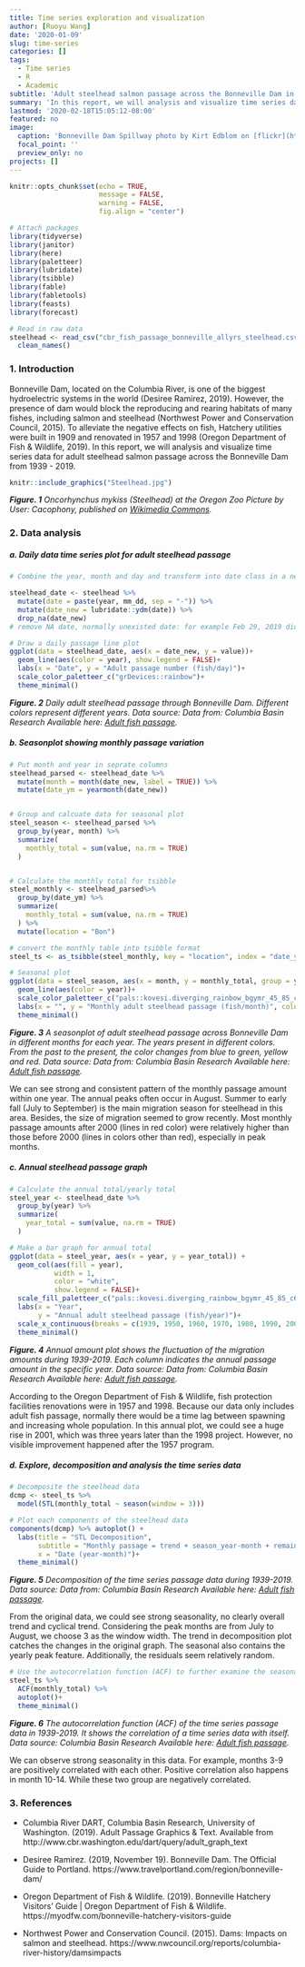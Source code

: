 ```yaml
---
title: Time series exploration and visualization
author: [Ruoyu Wang]
date: '2020-01-09'
slug: time-series
categories: []
tags:
  - Time series
  - R
  - Academic
subtitle: 'Adult steelhead salmon passage across the Bonneville Dam in 1939-2019'
summary: 'In this report, we will analysis and visualize time series data for adult steelhead salmon passage across the Bonneville Dam from 1939 - 2019.'
lastmod: '2020-02-18T15:05:12-08:00'
featured: no
image:
  caption: 'Bonneville Dam Spillway photo by Kirt Edblom on [flickr](https://www.flickr.com/photos/kirt_edblom/14150670993/in/photostream/)'
  focal_point: ''
  preview_only: no
projects: []
---
```




```r
knitr::opts_chunk$set(echo = TRUE,
                      message = FALSE,
                      warning = FALSE,
                      fig.align = "center")

# Attach packages
library(tidyverse)
library(janitor)
library(here)
library(paletteer)
library(lubridate)
library(tsibble)
library(fable)
library(fabletools)
library(feasts)
library(forecast)

# Read in raw data
steelhead <- read_csv("cbr_fish_passage_bonneville_allyrs_steelhead.csv") %>% 
  clean_names()
```

### 1. Introduction

Bonneville Dam, located on the Columbia River, is one of the biggest hydroelectric systems in the world (Desiree Ramirez, 2019). However, the presence of dam would block the reproducing and rearing habitats of many fishes, including salmon and steelhead (Northwest Power and Conservation Council, 2015). To alleviate the negative effects on fish, Hatchery utilities were built in 1909 and renovated in 1957 and 1998 (Oregon Department of Fish & Wildlife, 2019). In this report, we will analysis and visualize time series data for adult steelhead salmon passage across the Bonneville Dam from 1939 - 2019.



```r
knitr::include_graphics("Steelhead.jpg")

```

***Figure. 1*** *Oncorhynchus mykiss (Steelhead) at the Oregon Zoo Picture by User: Cacophony, published on [Wikimedia Commons](https://commons.wikimedia.org/wiki/File:Steelhead.jpg).*


### 2. Data analysis

##### a. Daily data time series plot for adult steelhead passage

```r
# Combine the year, month and day and transform into date class in a new column

steelhead_date <- steelhead %>% 
  mutate(date = paste(year, mm_dd, sep = "-")) %>% 
  mutate(date_new = lubridate::ydm(date)) %>%
  drop_na(date_new) 
# remove NA date, normally unexisted date: for example Feb 29, 2019 didn't exist, it was transformed to NA

```


```r
# Draw a daily passage line plot
ggplot(data = steelhead_date, aes(x = date_new, y = value))+
  geom_line(aes(color = year), show.legend = FALSE)+
  labs(x = "Date", y = "Adult passage number (fish/day)")+
  scale_color_paletteer_c("grDevices::rainbow")+
  theme_minimal()
```


***Figure. 2*** *Daily adult steelhead passage through Bonneville Dam. Different colors represent different years. Data source: Data from: Columbia Basin Research Available here: [Adult fish passage](http://www.cbr.washington.edu/dart/query/adult_graph_text).*

##### b. Seasonplot showing monthly passage variation 

```r
# Put month and year in seprate columns
steelhead_parsed <- steelhead_date %>% 
  mutate(month = month(date_new, label = TRUE)) %>% 
  mutate(date_ym = yearmonth(date_new))


# Group and calcuate data for seasonal plot
steel_season <- steelhead_parsed %>% 
  group_by(year, month) %>% 
  summarize(
    monthly_total = sum(value, na.rm = TRUE)
  )


# Calculate the monthly total for tsibble
steel_monthly <- steelhead_parsed%>% 
  group_by(date_ym) %>% 
  summarize(
    monthly_total = sum(value, na.rm = TRUE)
  ) %>% 
  mutate(location = "Bon")

# convert the monthly table into tsibble format
steel_ts <- as_tsibble(steel_monthly, key = "location", index = "date_ym")
```

```r
# Seasonal plot
ggplot(data = steel_season, aes(x = month, y = monthly_total, group = year))+
  geom_line(aes(color = year))+
  scale_color_paletteer_c("pals::kovesi.diverging_rainbow_bgymr_45_85_c67")+
  labs(x = "", y = "Monthly adult steelhead passage (fish/month)", color = "Year")+
  theme_minimal()
```

***Figure. 3*** *A seasonplot of adult steelhead passage across Bonneville Dam in different months for each year. The years present in different colors. From the past to the present, the color changes from blue to green, yellow and red. Data source: Data from: Columbia Basin Research Available here: [Adult fish passage](http://www.cbr.washington.edu/dart/query/adult_graph_text).*

We can see strong and consistent pattern of the monthly passage amount within one year. The annual peaks often occur in August. Summer to early fall (July to September) is the main migration season for steelhead in this area. Besides, the size of migration seemed to grow recently. Most monthly passage amounts after 2000 (lines in red color) were relatively higher than those before 2000 (lines in colors other than red), especially in peak months.

##### c. Annual steelhead passage graph

```r
# Calculate the annual total/yearly total
steel_year <- steelhead_date %>% 
  group_by(year) %>% 
  summarize(
    year_total = sum(value, na.rm = TRUE)
  ) 
```


```r
# Make a bar graph for annual total
ggplot(data = steel_year, aes(x = year, y = year_total)) +
  geom_col(aes(fill = year), 
           width = 1, 
           color = "white",
           show.legend = FALSE)+
  scale_fill_paletteer_c("pals::kovesi.diverging_rainbow_bgymr_45_85_c67")+
  labs(x = "Year", 
       y = "Annual adult steelhead passage (fish/year)")+
  scale_x_continuous(breaks = c(1939, 1950, 1960, 1970, 1980, 1990, 2000, 2010, 2019))+
  theme_minimal()
```

***Figure. 4*** *Annual amount plot shows the fluctuation of the migration amounts during 1939-2019. Each column indicates the annual passage amount in the specific year. Data source: Data from: Columbia Basin Research Available here: [Adult fish passage](http://www.cbr.washington.edu/dart/query/adult_graph_text).*

According to the Oregon Department of Fish & Wildlife, fish protection facilities renovations were in 1957 and 1998. Because our data only includes adult fish passage, normally there would be a time lag between spawning and increasing whole population. In this annual plot, we could see a huge rise in 2001, which was three years later than the 1998 project. However, no visible improvement happened after the 1957 program.

##### d. Explore, decomposition and analysis the time series data

```r
# Decomposite the steelhead data
dcmp <- steel_ts %>% 
  model(STL(monthly_total ~ season(window = 3)))

# Plot each components of the steelhead data
components(dcmp) %>% autoplot() +
  labs(title = "STL Decomposition",
       subtitle = "Monthly passage = trend + season_year-month + remainder",
       x = "Date (year-month)")+
  theme_minimal()
```

***Figure. 5*** *Decomposition of the time series passage data during 1939-2019. Data source: Data from: Columbia Basin Research Available here: [Adult fish passage](http://www.cbr.washington.edu/dart/query/adult_graph_text).*

From the original data, we could see strong seasonality, no clearly overall trend and cyclical trend. Considering the peak months are from July to August, we choose 3 as the window width. The trend in decomposition plot catches the changes in the original graph. The seasonal also contains the yearly peak feature. Additionally, the residuals seem relatively random.

```r
# Use the autocorrelation function (ACF) to further examine the seasonality
steel_ts %>% 
  ACF(monthly_total) %>% 
  autoplot()+
  theme_minimal()
```

***Figure. 6*** *The autocorrelation function (ACF) of the time series passage data in 1939-2019. It shows the correlation of a time series data with itself. Data source: Columbia Basin Research Available here: [Adult fish passage](http://www.cbr.washington.edu/dart/query/adult_graph_text).*

We can observe strong seasonality in this data. For example, months 3-9 are positively correlated with each other. Positive correlation also happens in month 10-14. While these two group are negatively correlated.


### 3. References

- Columbia River DART, Columbia Basin Research, University of Washington. (2019). Adult Passage Graphics & Text. Available from http://www.cbr.washington.edu/dart/query/adult_graph_text

- Desiree Ramirez. (2019, November 19). Bonneville Dam. The Official Guide to Portland. https://www.travelportland.com/region/bonneville-dam/

- Oregon Department of Fish & Wildlife. (2019). Bonneville Hatchery Visitors’ Guide | Oregon Department of Fish & Wildlife. https://myodfw.com/bonneville-hatchery-visitors-guide

- Northwest Power and Conservation Council. (2015). Dams: Impacts on salmon and steelhead. https://www.nwcouncil.org/reports/columbia-river-history/damsimpacts
